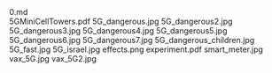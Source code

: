     
<div className="w-full md:max-w-[80rem] float-right italic">
	<MD_0_md />
	0.md
</div>
<EmbedFile src={PDF_5GMiniCellTowers_pdf} className="w-full md:w-[24rem] md:h-[36rem] float-right sm:m-1 sm:ml-4">
	5GMiniCellTowers.pdf
</EmbedFile>
<PopImage className="float-left clear-left sm:m-1 sm:mr-4" src={JPG_5G_dangerous_jpg} alt="5G_dangerous.jpg">
	5G_dangerous.jpg
</PopImage>
<PopImage className="float-right clear-right sm:m-1 sm:ml-4" src={JPG_5G_dangerous2_jpg} alt="5G_dangerous2.jpg">
	5G_dangerous2.jpg
</PopImage>
<PopImage className="float-left clear-left sm:m-1 sm:mr-4" src={JPG_5G_dangerous3_jpg} alt="5G_dangerous3.jpg">
	5G_dangerous3.jpg
</PopImage>
<PopImage className="float-right clear-right sm:m-1 sm:ml-4" src={JPG_5G_dangerous4_jpg} alt="5G_dangerous4.jpg">
	5G_dangerous4.jpg
</PopImage>
<PopImage className="float-left clear-left sm:m-1 sm:mr-4" src={JPG_5G_dangerous5_jpg} alt="5G_dangerous5.jpg">
	5G_dangerous5.jpg
</PopImage>
<PopImage className="float-right clear-right sm:m-1 sm:ml-4" src={JPG_5G_dangerous6_jpg} alt="5G_dangerous6.jpg">
	5G_dangerous6.jpg
</PopImage>
<PopImage className="float-left clear-left sm:m-1 sm:mr-4" src={JPG_5G_dangerous7_jpg} alt="5G_dangerous7.jpg">
	5G_dangerous7.jpg
</PopImage>
<PopImage className="float-right clear-right sm:m-1 sm:ml-4" src={JPG_5G_dangerous_children_jpg} alt="5G_dangerous_children.jpg">
	5G_dangerous_children.jpg
</PopImage>
<PopImage className="float-left clear-left sm:m-1 sm:mr-4" src={JPG_5G_fast_jpg} alt="5G_fast.jpg">
	5G_fast.jpg
</PopImage>
<PopImage className="float-right clear-right sm:m-1 sm:ml-4" src={JPG_5G_israel_jpg} alt="5G_israel.jpg">
	5G_israel.jpg
</PopImage>
<PopImage className="float-left clear-left sm:m-1 sm:mr-4" src={PNG_effects_png} alt="effects.png">
	effects.png
</PopImage>
<EmbedFile src={PDF_experiment_pdf} className="w-full md:w-[24rem] md:h-[36rem] float-right sm:m-1 sm:ml-4">
	experiment.pdf
</EmbedFile>
<PopImage className="float-left clear-left sm:m-1 sm:mr-4" src={JPG_smart_meter_jpg} alt="smart_meter.jpg">
	smart_meter.jpg
</PopImage>
<PopImage className="float-right clear-right sm:m-1 sm:ml-4" src={JPG_vax_5G_jpg} alt="vax_5G.jpg">
	vax_5G.jpg
</PopImage>
<PopImage className="float-left clear-left sm:m-1 sm:mr-4" src={JPG_vax_5G2_jpg} alt="vax_5G2.jpg">
	vax_5G2.jpg
</PopImage>
